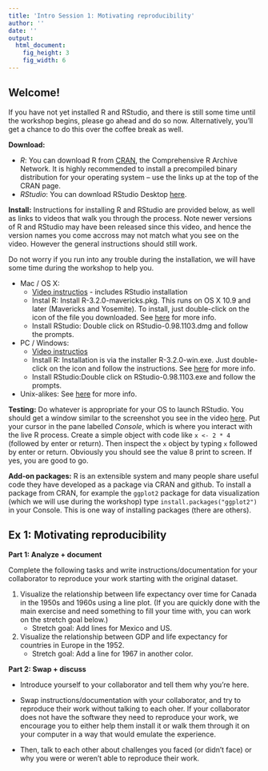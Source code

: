 ```yaml
---
title: 'Intro Session 1: Motivating reproducibility'
author: ''
date: ''
output:
  html_document:
    fig_height: 3
    fig_width: 6
---
```


## Welcome!

If you have not yet installed R and RStudio, and there is still some time until the workshop begins, please go ahead and do so now. Alternatively, you'll get a chance to do this over the coffee break as well.

**Download:** 

* *R*: You can download R from [CRAN](http://cran.r-project.org/), the Comprehensive R Archive Network. It is highly recommended to install a precompiled binary distribution for your operating system – use the links up at the top of the CRAN page.
* *RStudio*: You can download RStudio Desktop [here](http://www.rstudio.com/products/rstudio/download/).

**Install:** Instructions for installing R and RStudio are provided below, as well as links to videos that walk you through the process. Note newer versions of R and RStudio may have been released since this video, and hence the version names you come accross may not match what you see on the video. However the general instructions should still work.

Do not worry if you run into any trouble during the installation, we will have some time during the workshop to help you.

* Mac / OS X: 
    * [Video instructios](https://www.youtube.com/watch?v=Ywj6yNfc5nM) - includes RStudio installation
    * Instal R: Install R-3.2.0-mavericks.pkg. This runs on OS X 10.9 and later (Mavericks and Yosemite). To install, just double-click on the icon of the file you downloaded. See [here](http://cran.r-project.org/doc/manuals/r-release/R-admin.html#Installing-R-under-OS-X for) for more info.
    * Install RStudio: Double click on RStudio-0.98.1103.dmg and follow the prompts.
* PC / Windows: 
    * [Video instructios](https://www.youtube.com/watch?v=eD07NznguA4)
    * Install R: Installation is via the installer R-3.2.0-win.exe. Just double-click on the icon and follow the instructions. See [here](http://cran.r-project.org/doc/manuals/r-release/R-admin.html#Installing-R-under-Windows) for more info.
    * Install RStudio:Double click on RStudio-0.98.1103.exe and follow the prompts.
* Unix-alikes: See [here](http://cran.r-project.org/doc/manuals/r-release/R-admin.html#Installing-R-under-Unix_002dalikes) for more info. 

**Testing:** Do whatever is appropriate for your OS to launch RStudio. You should get a window similar to the screenshot you see in the video [here](http://www.rstudio.com/products/rstudio/). Put your cursor in the pane labelled *Console*, which is where you interact with the live R process. Create a simple object with code like `x <- 2 * 4` (followed by enter or return). Then inspect the `x` object by typing `x` followed by enter or return. Obviously you should see the value 8 print to screen. If yes, you are good to go.

**Add-on packages:** R is an extensible system and many people share useful code they have developed as a package via CRAN and github. To install a package from CRAN, for example the `ggplot2` package for data visualization (which we will use during the workshop) type `install.packages("ggplot2")` in your Console. This is one way of installing packages (there are others).

## Ex 1: Motivating reproducibility

**Part 1: Analyze + document**

Complete the following tasks and write instructions/documentation for your collaborator to reproduce your work starting with the original dataset. 

1. Visualize the relationship between life expectancy over time for Canada in the 1950s and 1960s using a line plot. (If you are quickly done with the main exercise and need something to fill your time with, you can work on the stretch goal below.)
    * Stretch goal: Add lines for Mexico and US.
  
2. Visualize the relationship between GDP and life expectancy for countries in Europe in the 1952.
    * Stretch goal: Add a line for 1967 in another color.

**Part 2: Swap + discuss**

- Introduce yourself to your collaborator and tell them why you're here.

- Swap instructions/documentation with your collaborator, and try to reproduce their work without talking to each oher. If your collaborator does not have the software they need to reproduce your work, we encourage you to either help them install it or walk them through it on your computer in a way that would emulate the experience.

- Then, talk to each other about challenges you faced (or didn't face) or why you were or weren't able to reproduce their work.
